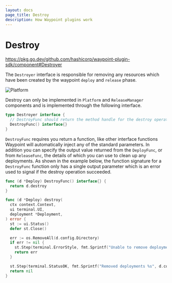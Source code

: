 ```yaml
---
layout: docs
page_title: Destroy
description: How Waypoint plugins work
---
```


# Destroy

https://pkg.go.dev/github.com/hashicorp/waypoint-plugin-sdk/component#Destroyer

The `Destroyer` interface is responsible for removing any resources which have been created by the waypoint `deploy`
and `release` phase.

![Platform](/img/extending-waypoint/destroy.png)

Destroy can only be implemented in `Platform` and `ReleaseManager` components and is implemented through the following interface.

```go
type Destroyer interface {
  // DestroyFunc should return the method handle for the destroy operation.
  DestroyFunc() interface{}
}
```

`DestroyFunc` requires you return a function, like other interface functions Waypoint will automatically inject any of the
standard parameters. In addition you can specify the output value returned from the `DeployFunc`, or from `ReleaseFunc`,
the details of which you can use to clean up any deployments. As shown in the example below, the function signature for
a `DestroyFunc` function only has a single output parameter which is an error used to signal if the destroy operation succeeded.

```go
func (d *Deploy) DestroyFunc() interface{} {
  return d.destroy
}

func (d *Deploy) destroy(
  ctx context.Context,
  ui terminal.UI,
  deployment *Deployment,
) error {
  st := ui.Status()
  defer st.Close()

  err := os.RemoveAll(d.config.Directory)
  if err != nil {
    st.Step(terminal.ErrorStyle, fmt.Sprintf("Unable to remove deployments %s", d.config.Directory))
    return err
  }

  st.Step(terminal.StatusOK, fmt.Sprintf("Removed deployments %s", d.config.Directory))
  return nil
}
```
